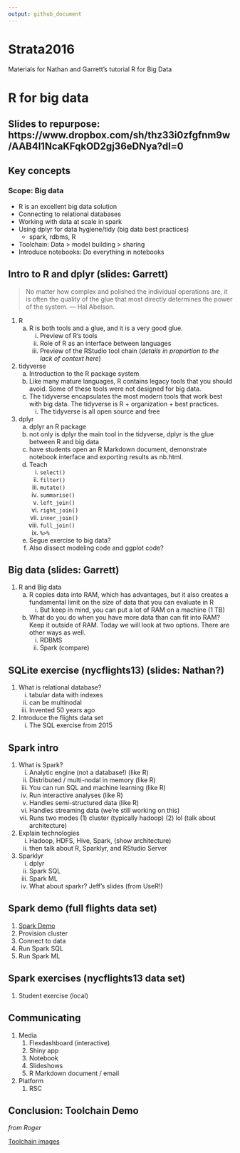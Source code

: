 ```yaml
---
output: github_document
---
```


# Strata2016
Materials for Nathan and Garrett's tutorial R for Big Data

# R for big data

## Slides to repurpose: https://www.dropbox.com/sh/thz33i0zfgfnm9w/AAB4l1NcaKFqkOD2gj36eDNya?dl=0

## Key concepts

### Scope: Big data

* R is an excellent big data solution
* Connecting to relational databases
* Working with data at scale in spark
* Using dplyr for data hygiene/tidy (big data best practices)
  * spark, rdbms, R
* Toolchain: Data > model building > sharing
* Introduce notebooks: Do everything in notebooks

## Intro to R and dplyr (slides: Garrett)

> No matter how complex and polished the individual operations are, it is often the quality of the glue that most directly determines the power of the system. — Hal Abelson.

1. R
    a.  R is both tools and a glue, and it is a very good glue.
        i.  Preview of R's tools
        ii.  Role of R as an interface between languages
        iii.  Preview of the RStudio tool chain (_details in proportion to the lack of context here_)
2. tidyverse
    a.  Introduction to the R package system
    b.  Like many mature languages, R contains legacy tools that you should avoid. Some of these tools were not designed for big data. 
    c.  The tidyverse encapsulates the most modern tools that work best with big data. The tidyverse is R + organization + best practices.
        i.  The tidyverse is all open source and free
3. dplyr
    a.  dplyr an R package
    b. not only is dplyr the main tool in the tidyverse, dplyr is the glue between R and big data
    c.  have students open an R Markdown document, demonstrate notebook interface and exporting results as nb.html. 
    d.  Teach 
        i.  `select()`
        ii.  `filter()`
        iii.  `mutate()` 
        iv.  `summarise()`
        v.  `left_join()`
        vi.  `right_join()`
        vii.  `inner_join()`
        viii.  `full_join()`
        ix.  `%>%`
    c.  Segue exercise to big data?
    d.  Also dissect modeling code and ggplot code?


## Big data (slides: Garrett)

1. R and Big data
    a.  R copies data into RAM, which has advantages, but it also creates a fundamental limit on the size of data that you can evaluate in R
        i.  But keep in mind, you can put a lot of RAM on a machine (1 TB)
    b. What do you do when you have more data than can fit into RAM? Keep it outside of RAM. Today we will look at two options. There are other ways as well. 
        i.  RDBMS
        ii.  Spark (compare)
        
## SQLite exercise (nycflights13) (slides: Nathan?)

1. What is relational database?
    i. tabular data with indexes
    ii. can be multinodal
    iii. Invented 50 years ago
2. Introduce the flights data set 
    i. The SQL exercise from 2015
        
## Spark intro

1. What is Spark?
    i.  Analytic engine (not a database!) (like R)
    ii.  Distributed / multi-nodal in memory (like R)
    iii.  You can run SQL and machine learning (like R)
    iv.  Run interactive analyses (like R)
    v.  Handles semi-structured data (like R)
    vi.  Handles streaming data (we're still working on this)
    vii.  Runs two modes (1) cluster (typically hadoop) (2) lol (talk about architecture)
2. Explain technologies
    i.  Hadoop, HDFS, Hive, Spark, (show architecture)
    ii.  then talk about R, Sparklyr, and RStudio Server
3. Sparklyr
    i. dplyr
    ii. Spark SQL
    iii. Spark ML
    iv. What about sparkr? Jeff's slides (from UseR!)
    
## Spark demo (full flights data set)

1. [Spark Demo](https://beta.rstudioconnect.com/content/1409/sparkClusterDemo.html)
1. Provision cluster
2. Connect to data
3. Run Spark SQL
4. Run Spark ML

## Spark exercises (nycflights13 data set)

1. Student exercise (local)

## Communicating

1. Media
    1. Flexdashboard (interactive)
    2. Shiny app
    3. Notebook
    4. Slideshows
    5. R Markdown document / email
2. Platform
    1. RSC

## Conclusion: Toolchain Demo

*from Roger*

[Toolchain images](https://beta.rstudioconnect.com/connect/#/apps/1416)

